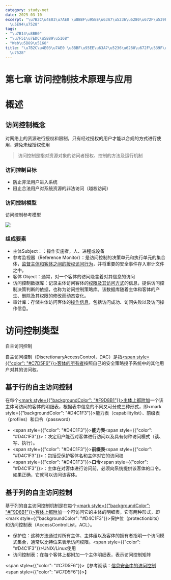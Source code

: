```yaml
---
category: study-net
date: 2025-03-10
excerpt: "\u7B2C\u4E03\u7AE0 \u8BBF\u95EE\u63A7\u5236\u6280\u672F\u539F\u7406\u4E0E\
  \u5E94\u7528"
tags:
- "\u7B14\u8BB0"
- "\u7F51\u7EDC\u5B89\u5168"
- "Web\u5B89\u5168"
title: "\u7B2C\u4E03\u7AE0 \u8BBF\u95EE\u63A7\u5236\u6280\u672F\u539F\u7406\u4E0E\u5E94\
  \u7528"
---
```

# 第七章 访问控制技术原理与应用

# 概述

## 访问控制概念

对网络上的资源进行授权和限制，只有经过授权的用户才能以合规的方式进行使用，避免未经授权使用

> 访问控制是指对资源对象的访问者授权、控制的方法及运行机制


### 访问控制目标

* 防止非法用户进入系统
* 阻止合法用户对系统资源的非法访问（越权访问）

### 访问控制模型

访问控制参考模型

![](https://cdn.jsdelivr.net/gh/yy0691/img-bed@main/Net_Safe_FeiShu/B1mPbYuKZovz6wxODKtcg7oFnf4.png)

### 组成要素

* 主体Subject：：操作实施者，人、进程或设备
* 参考监视器（Reference Monitor）：是访问控制的决策单元和执行单元的集合体，<u>监督主体和客体之间的授权访问行为</u>，并将重要的安全事件存入审计文件之中。
* 客体 Object：通常，对一个客体的访问隐含着对其信息的访问
* 访问控制数据库：记录主体访问客体的<u>权限及其访问方式</u>的信息，提供访问控制决策判断的依据，也称为访问控制策略库。该数据库随着主体和客体的产生、删除及其权限的修改而动态变化。
* 审计库：存储主体访问客体的<u>操作信息</u>，包括访问成功、访问失败以及访问操作信息。
# 访问控制类型

自主访问控制

自主访问控制（DiscretionaryAccessControl，DAC）是指<u><span style={{"color": "#C7D5F6"}}>客体的所有者</span></u>按照自己的安全策略授予系统中的其他用户对其的访问权。

## **基于行的自主访问控制**

在每个<u><mark style={{"backgroundColor": "#F9D8B1"}}>主体上都附加</mark></u>一个该主体可访问的客体的明细表，根据表中信息的不同又可分成三种形式，即<mark style={{"backgroundColor": "#D4C1F3"}}>能力表（capabilitylist）、前缀表（profiles）和口令</mark>（password）

* <span style={{"color": "#D4C1F3"}}>**能力表**</span><span style={{"color": "#D4C1F3"}}>：</span>决定用户能否对客体进行访问以及具有何种访问模式（读、写、执行）。
* <span style={{"color": "#D4C1F3"}}>**前缀表**</span><span style={{"color": "#D4C1F3"}}>：</span>包括受保护客体名和主体对它的访问权
* <span style={{"color": "#D4C1F3"}}>**口令**</span><span style={{"color": "#D4C1F3"}}>：</span>主体在对客体进行访问前，必须向系统提供该客体的口令。如果正确，它就可以访问该客体。
## **基于列的自主访问控制**

基于列的自主访问控制机制是在每个<u><mark style={{"backgroundColor": "#F9D8B1"}}>客体上都附加</mark></u>一个可访问它的主体的明细表，它有两种形式，即<mark style={{"backgroundColor": "#D4C1F3"}}>保护位（protectionbits）和访问控制表（AccessControlList，ACL）。</mark>

* 保护位：这种方法通过对所有主体、主体组以及客体的拥有者指明一个访问模式集合，通常以比特位来表示访问权限。<span style={{"color": "#D4C1F3"}}>UNIX/Linux使用</span>
* 访问控制表：在每个客体上都附加一个主体明细表，表示访问控制矩阵


<span style={{"color": "#C7D5F6"}}>【参考阅读：</span>[信息安全中的访问控制](https://zhuanlan.zhihu.com/p/151618654)<span style={{"color": "#C7D5F6"}}>】</span>




